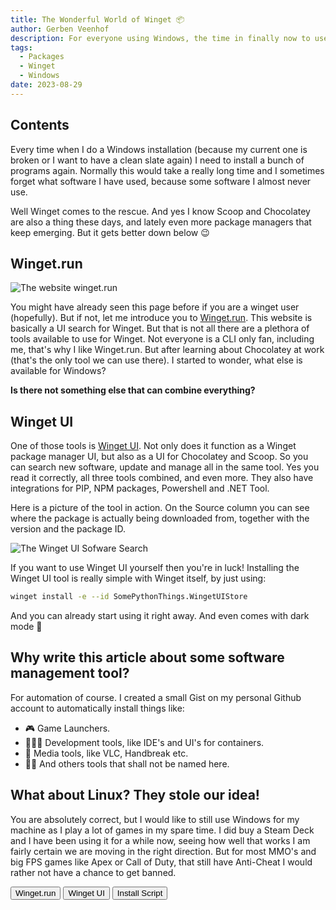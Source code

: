 ```yaml
---
title: The Wonderful World of Winget 📦
author: Gerben Veenhof
description: For everyone using Windows, the time in finally now to use Winget 📦!
tags:
  - Packages
  - Winget
  - Windows
date: 2023-08-29
---
```




## Contents

Every time when I do a Windows installation (because my current one is broken or I want to have a clean slate again) I need to install a bunch of programs again.
Normally this would take a really long time and I sometimes forget what software I have used, because some software I almost never use.

Well Winget comes to the rescue. And yes I know Scoop and Chocolatey are also a thing these days, and lately even more package managers that keep emerging. But it gets better down below 😉

## Winget.run

<Image src={WingetDotRun} alt="The website winget.run" format="avif" />

You might have already seen this page before if you are a winget user (hopefully). But if not, let me introduce you to [Winget.run](https://winget.run).
This website is basically a UI search for Winget. But that is not all there are a plethora of tools available to use for Winget.
Not everyone is a CLI only fan, including me, that's why I like Winget.run. But after learning about Chocolatey at work (that's the only tool we can use there). I started to wonder, what else is available for Windows?

**Is there not something else that can combine everything?**

## Winget UI

One of those tools is [Winget UI](https://github.com/marticliment/WingetUI). Not only does it function as a Winget package manager UI, but also as a UI for Chocolatey and Scoop. So you can search new software, update and manage all in the same tool. Yes you read it correctly, all three tools combined, and even more. They also have integrations for PIP, NPM packages, Powershell and .NET Tool.

Here is a picture of the tool in action. On the Source column you can see where the package is actually being downloaded from, together with the version and the package ID.

<Image src={WingetUI} alt="The Winget UI Sofware Search" format="avif" />

If you want to use Winget UI yourself then you're in luck!
Installing the Winget UI tool is really simple with Winget itself, by just using:

```bash
winget install -e --id SomePythonThings.WingetUIStore
```

And you can already start using it right away. And even comes with dark mode 🌚

## Why write this article about some software management tool?

For automation of course.
I created a small Gist on my personal Github account to automatically install things like:

- 🎮 Game Launchers.
- 👨🏻‍💻 Development tools, like IDE's and UI's for containers.
- 🎥 Media tools, like VLC, Handbreak etc.
- 🏴‍☠️ And others tools that shall not be named here.

## What about Linux? They stole our idea!

You are absolutely correct, but I would like to still use Windows for my machine as I play a lot of games in my spare time.
I did buy a Steam Deck and I have been using it for a while now, seeing how well that works I am fairly certain we are moving in the right direction.
But for most MMO's and big FPS games like Apex or Call of Duty, that still have Anti-Cheat I would rather not have a chance to get banned.

<FlexCenter>
  <Button href="https://atsro.build/" icon="mdi:link-variant">
    Winget.run
  </Button>
  <Button href="https://github.com/marticliment/WingetUI" icon="mdi:link-variant">
    Winget UI
  </Button>
  <Button
    href="https://gist.github.com/nlxdodge/ff8c3cbfab2c02c338f8c98e3a0cfdfe"
    icon="mdi:github"
  >
    Install Script
  </Button>
</FlexCenter>
